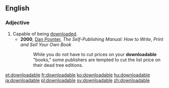 ==English==

===Adjective===
{{en-adj|-}}
# Capable of being [[download]]ed.
#* '''2000''', [[w:Dan Poynter|Dan Poynter]], ''The Self-Publishing Manual: How to Write, Print and Sell Your Own Book''
#*: While you do not have to cut prices on your '''downloadable''' "books," some publishers are tempted to cut the list price on their dead tree editions.


[[et:downloadable]]
[[fr:downloadable]]
[[ko:downloadable]]
[[hu:downloadable]]
[[ja:downloadable]]
[[pl:downloadable]]
[[sv:downloadable]]
[[zh:downloadable]]